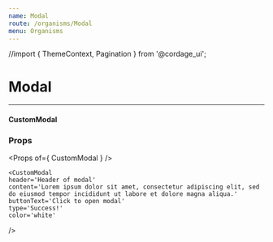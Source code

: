 ```yaml
---
name: Modal
route: /organisms/Modal
menu: Organisms
---
```


//import { ThemeContext, Pagination } from '@cordage_ui';


# Modal

---

#### CustomModal

### Props

<Props of={ CustomModal } />

<Playground>
  <CustomModal
    header='Header of modal'
    content='Lorem ipsum dolor sit amet, consectetur adipiscing elit, sed do eiusmod tempor incididunt ut labore et dolore magna aliqua.'
    buttonText='Click to open modal'
    type='Success!'
    color='dark'
  />

    <CustomModal
    header='Header of modal'
    content='Lorem ipsum dolor sit amet, consectetur adipiscing elit, sed do eiusmod tempor incididunt ut labore et dolore magna aliqua.'
    buttonText='Click to open modal'
    type='Success!'
    color='white'
  />
</Playground>
